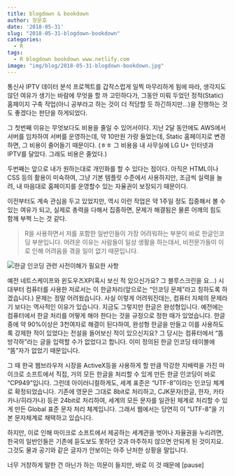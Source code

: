 ```yaml
---
title: blogdown & bookdown
author: 장운호
date: '2018-05-31'
slug: "2018-05-31-blogdown-bookdown"
categories:
  - R
tags:
  - R blogdown bookdown www.netlify.com
image: "img/blog/2018-05-31-blogdown-bookdown.jpg"
---
```


통신사 IPTV 데이터 분석 프로젝트를 갑작스럽게 일찍 마무리하게 됨에 따라, 생각지도 않던 여유가 생기는 바람에 무엇을 할 까 고민하다가, 그동안 미뤄 두었던 정적(Static) 홈페이지 구축 작업(아니 공부라고 하는 것이 더 적당할 듯 하긴하지만...)을 진행하는 것도 좋겠다는 판단을 하게되었다.

그 첫번째 이유는 무엇보다도 비용을 줄일 수 있어서이다. 지난 2달 동안에도 AWS에서 서버를 임차하여 서버를 운영하는데, 약 10만원 가량 들었는데, Static 홈페이지로 변경하면, 그 비용이 줄어들기 때문이다. (ㅎㅎ 그 비용을 내 사무실에 LG U+ 인터넷과 IPTV를 달았다. 그래도 비용은 줄었다.)

두번째는 앞으로 내가 원하는대로 개인화를 할 수 있다는 점이다. 아직은 HTML이나 CSS 등의 활용이 미숙하여, 그냥 기본 템플릿 수준에서 사용하지만, 조금씩 실력을 늘려, 내 마음대로 홈페이지를 운영할수 있는 자율권이 보장되기 때문이다.

이전부터도 계속 관심을 두고 있었지만, 역시 이런 작업은 약 1주일 정도 집중해서 볼 수 있는 여유가 되고, 실제로 총력을 다해서 집중하면, 문제가 해결됨은 물론 어깨의 힘도 함께 부쩍 느는 것 같다. 

> R을 사용하면서 저를 포함한 일반인들이 가장 어려워하는 부분이 바로 한글인코딩 부분입니다. 어려운 이유는 사람들이 일상 생활을 하는데서, 비전문가들이 이로 인해 어려움을 겪을 일이 없기 때문입니다. 

<img src="https://s3.ap-northeast-2.amazonaws.com/way2joy.s3/book_img/encoding_korean.jpg" alt="한글 인코딩 관련 사전이해가 필요한 사항">

예전 네트스케이프와 윈도우즈XP(혹시 보신 적 있으신가요? 그 블루스크린을 요...) 시대부터 컴퓨터를 사용한 저로서는 이 한글처리(앞으로는 "인코딩 문제"라고 칭하도록 하겠습니다.) 문제는 정말 어려웠습니다. 사실 이렇게 어려워진데는, 컴퓨터 자체의 문제라기 보다는 역사적인 이유가 있습니다. 지금도 그렇지만 한글은 완성형입니다. 예전에는 컴퓨터에서 한글 처리를 어떻게 해야 한다는 것을 규정으로 정한 때가 있었습니다. 한글중에 약 90%이상은 3천여자로 해결이 된다하여, 완성형 한글을 만들고 이를 사용하도록 강제한 적이 있었다는 전설을 들어보신 적이 있으신지요? 그 당시는 컴퓨터에서 "똠방각하"라는 글을 입력할 수가 없었다고 합니다. 이미 정의된 한글 인코딩 테이블에 "똠"자가 없었기 때문입니다.

그 때 한국 웹브라우저 시장을 ActiveX등을 사용하게 할 만큼 막강한 지배력을 가진 마이크로 소프트에서 직접, 거의 모든 한글을 처리할 수 있게 만든 한글 인코딩이 바로 "CP949"입니다. 그런데 아이러니컬하게도, 세계 표준은 "UTF-8"이라는 인코딩 체계로 확정되었습니다. 기존에 영문은 그대로 8bit로 처리하고, CJK문자(한글, 한자, 카타카나/히라가나) 등은 24bit로 처리하여, 세계의 모든 문자를 일관된 체계로 처리할 수 있게 만든 Global 표준 문자 처리 체계입니다. 그래서 웹에서는 당연히 이 "UTF-8"을 기본 문자체계로 채택하고 있습니다. 

하지만, 이로 인해 마이크로 소프트에서 제공하는 세계관을 벗어나 자율권을 누리려면, 한국의 일반인들은 기존에 듣도보도 못하던 것과 마주하지 않으면 안되게 된 것이지요. 그것도 물과 공기와 같은 글자가 안보이는 아주 난처한 상황을 말입니다.



너무 거창하게 말한 건 아닌가 하는 의문이 들지만, 바로 이 것 때문에 [pause]




